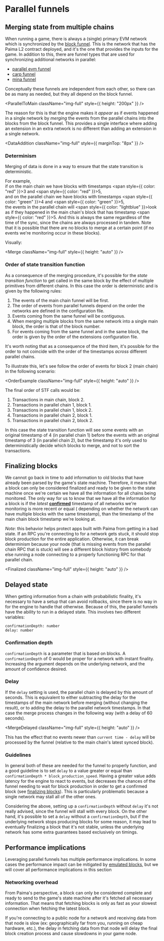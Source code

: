 
# Parallel funnels

## Merging state from multiple chains

When running a game, there is always a (single) primary EVM network which is
synchronized by the [block funnel](../block-funnel). This is the network that has
the Paima L2 contract deployed, and it's the one that provides the inputs for
the game. In addition to this, there are funnel types that are used for
synchronizing additional networks in parallel:

- [parallel evm funnel](../parallel-evm-funnel)
- [carp funnel](../carp-funnel)
- [mina funnel](../mina-funnel)

Conceptually these funnels are independent from each other, so there can be as
many as needed, but they all depend on the block funnel.

<ParallelToMain className="img-full" style={{ height: "200px" }} />

The reason for this is
that the engine makes it _appear_ as if events happened in a single network by
_merging_ the events from the parallel chains into the blocks from the block
funnel. This provides a single interface where adding an extension in an extra
network is no different than adding an extension in a single network.

<DataAddition className="img-full" style={{ marginTop: "8px" }} />

### Determinism

Merging of data is done in a way to ensure that the state transition is deterministic.

For example,<br />
if on the main chain we have blocks with timestamps <span style={{ color: "red" }}>3</span> and <span style={{ color: "red" }}>5</span>,<br/>
and on the parallel chain we have blocks with timestamps <span style={{ color: "green" }}>4</span> and <span style={{ color: "green" }}>5</span>,<br />
the events in the parallel chain will <span style={{ color: "lightblue" }}>look as if</span> they happened in the main chain's block that has timestamp <span style={{ color: "red" }}>5</span>.
And this is always the same regardless of the time of the sync, since the chains are always processed in tandem.
Note that it is possible that there are no blocks to merge at a certain point (if no events we're monitoring occur in these blocks).

Visually:

<Merge className="img-full" style={{ height: "auto" }} />

### Order of state transition function

As a consequence of the merging procedure, it's possible for the *state
transition function* to get called in the same block by the effect of
multiple primitives from different chains. In this case the order is
deterministic and is given by the following rules:

1. The events of the main chain funnel will be first.
2. The order of events from parallel funnels depend on the order the networks
are defined in the configuration file.
3. Events coming from the same funnel will be contiguous.
4. When merging multiple blocks from the same network into a single main block,
the order is that of the block number.
5. For events coming from the same funnel and in the same block, the order is
given by the order of the extensions configuration file.

It's worth noting that as a consequence of the third item, it's possible for the
order to not coincide with the order of the timestamps
*across* different parallel chains.

To illustrate this, let's see follow the order of events for block 2 (main
chain) in the following scenario:

<OrderExample className="img-full" style={{ height: "auto" }} />

The final order of STF calls would be:

1. Transactions in main chain, block 2.
2. Transactions in parallel chain 1, block 1.
3. Transactions in parallel chain 1, block 2.
4. Transactions in parallel chain 2, block 1.
5. Transactions in parallel chain 2, block 2.

In this case the state transition function will see some events with an original
timestamp of 4 (in parallel chain 1) before the events with an original
timestamp of 3 (in parallel chain 2), but the timestamp it's only used to
deterministically decide which blocks to merge, and not to sort the transactions.

## Finalizing blocks

We cannot go back in time to add information to old blocks that have already been parsed by the game's state machine.
Therefore, it means that a block can only be considered finalized and ready to be given to the state machine once we're certain we have all the information for all chains being monitored.
The only way for us to know that we have all the information for a block is if the _latest_ [**confirmed**](#confirmation-depth) timestamp of all networks we're monitoring is more recent *or* equal ( depending on whether the network can have multiple blocks with the same timestamp), than the timestamp of the main chain block timestamp we're looking at.

*Note*: this behavior helps protect apps built with Paima from getting in a bad state. If an RPC you're connecting to for a network gets stuck, it should stop block production for the entire application.
Otherwise, it can break determinism because your node (that is missing events from the parallel chain RPC that is stuck) will see a different block history from somebody else running a node connecting to a properly functioning RPC for that parallel chain.

<Finalized className="img-full" style={{ height: "auto" }} />

## Delayed state

When getting information from a chain with probabilistic finality, it's
necessary to have a setup that can avoid rollbacks, since there is no way in for
the engine to handle that otherwise. Because of this, the parallel funnels have
the ability to run in a delayed state. This involves two different variables:

```
confirmationDepth: number
delay: number
```

### Confirmation depth

`confirmationDepth` is a parameter that is based on blocks. A
`confirmationDepth` of 0 would be proper for a network with instant finality.
Increasing the argument depends on the underlying network, and the amount of
confidence desired.

### Delay

If the `delay` setting is used, the parallel chain is delayed by this amount of
seconds. This is equivalent to either subtracting the delay for the timestamps
of the main network before merging (without changing the result), or to adding
the delay to the parallel network timestamps. In that case the merge process
changes in the following way (with a delay of 60 seconds).

<MergeDelayed className="img-full" style={{ height: "auto" }} />

This has the effect that no events newer than `current time - delay` will be
processed by the funnel (relative to the main chain's latest synced block).

### Guidelines

In general both of these are needed for the funnel to properly function, and a
good guideline is to set `delay` to a value greater or equal than
`confirmationDepth * block_production_speed`. Having a greater value adds
latency for the engine to react to events, but decreases the chances of the
funnel needing to wait for block production in order to get a confirmed block
(see [finalizing blocks](#finalizing-blocks)). This is particularly problematic
because a single network may stall all of the other ones.

Considering the above, setting up a `confirmationDepth` without `delay` it's not
really advised, since the funnel will stall with every block. On the other hand,
it's possible to set a `delay` without a `confirmationDepth`, but if the
underlying network stops producing blocks for some reason, it may lead to
eventually finalizing a block that it's not stable, unless the underlying
network has some extra guarantees based exclusively on timings.

## Performance implications

Leveraging parallel funnels has multiple performance implications. In some cases the performance impact can be mitigated by [emulated blocks](./../400-stable-tick-rate-funnel.mdx),
but we will cover all performance implications in this section

### Networking overhead

From Paima's perspective, a block can only be considered complete and ready to send to the game's state machine after it's fetched all necessary information.
That means that fetching blocks is only as fast as your slowest connection when fetching the latest block.

If you're connecting to a public node for a network and receiving data from that node is slow (ex: geographically far from you, running on cheap hardware, etc.),
the delay in fetching data from that node will delay the final block creation process and cause slowdowns in your game node.